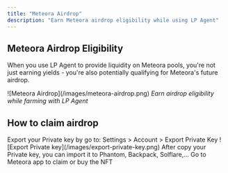 ```yaml
---
title: "Meteora Airdrop"
description: "Earn Meteora airdrop eligibility while using LP Agent"
---
```


## Meteora Airdrop Eligibility

When you use LP Agent to provide liquidity on Meteora pools, you're not just earning yields - you're also potentially qualifying for Meteora's future airdrop.

<Frame>
  ![Meteora Airdrop](/images/meteora-airdrop.png)
  <em>Earn airdrop eligibility while farming with LP Agent</em>
</Frame>

## How to claim airdrop

<Steps>
  <Step title="Export Private key">
    Export your Private key by go to: Settings > Account > Export Private Key
    ![Export Private key](/images/export-private-key.png)
  </Step>
  <Step title="Import your wallet">
    After copy your Private key, you can import it to Phantom, Backpack,
    Solflare,...
  </Step>
  <Step title="Stay Eligible">Go to Meteora app to claim or buy the NFT</Step>
</Steps>
